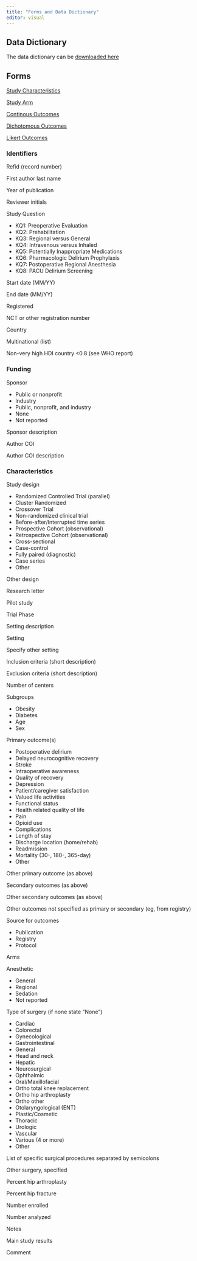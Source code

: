 ```yaml
---
title: "Forms and Data Dictionary"
editor: visual
---
```


## Data Dictionary

The data dictionary can be [downloaded here](data/data_dictionary_2022-11-16.xlsx)

## Forms

[Study Characteristics](forms/studyCharForm_2022-11-21.html)

[Study Arm](forms/studyArmForm_2022-11-21.html)

[Continous Outcomes](forms/continuous_2022-11-28.html)

[Dichotomous Outcomes](forms/dichotomous_2022-11-28.html)

[Likert Outcomes](forms/likert_2022-11-28.html)

### Identifiers

Refid (record number)

First author last name

Year of publication

Reviewer initials

Study Question

-   KQ1: Preoperative Evaluation <br/>
-   KQ2: Prehabilitation
-   KQ3: Regional versus General
-   KQ4: Intravenous versus Inhaled
-   KQ5: Potentially Inappropriate Medications
-   KQ6: Pharmacologic Delirium Prophylaxis
-   KQ7: Postoperative Regional Anesthesia
-   KQ8: PACU Delirium Screening

Start date (MM/YY)

End date (MM/YY)

Registered

NCT or other registration number

Country

Multinational (list)

Non-very high HDI country \<0.8 (see WHO report)

### Funding

Sponsor

-   Public or nonprofit<br/>
-   Industry
-   Public, nonprofit, and industry
-   None
-   Not reported

Sponsor description

Author COI

Author COI description

### Characteristics

Study design

-   Randomized Controlled Trial (parallel)<br/>
-   Cluster Randomized
-   Crossover Trial
-   Non-randomized clinical trial
-   Before-after/Interrupted time series
-   Prospective Cohort (observational)
-   Retrospective Cohort (observational)
-   Cross-sectional
-   Case-control
-   Fully paired (diagnostic)
-   Case series
-   Other

Other design

Research letter

Pilot study

Trial Phase

Setting description

Setting

Specify other setting

Inclusion criteria (short description)

Exclusion criteria (short description)

Number of centers

Subgroups

-   Obesity<br/>
-   Diabetes
-   Age
-   Sex

Primary outcome(s)

-   Postoperative delirium<br/>
-   Delayed neurocognitive recovery
-   Stroke
-   Intraoperative awareness
-   Quality of recovery
-   Depression
-   Patient/caregiver satisfaction
-   Valued life activities
-   Functional status
-   Health related quality of life
-   Pain
-   Opioid use
-   Complications
-   Length of stay
-   Discharge location (home/rehab)
-   Readmission
-   Mortality (30-, 180-, 365-day)
-   Other

Other primary outcome (as above)

Secondary outcomes (as above)

Other secondary outcomes (as above)

Other outcomes not specified as primary or secondary (eg, from registry)

Source for outcomes

-   Publication<br/>
-   Registry
-   Protocol

Arms

Anesthetic

-   General<br/>
-   Regional
-   Sedation
-   Not reported

Type of surgery (if none state "None")

-   Cardiac <br/>
-   Colorectal
-   Gynecological
-   Gastrointestinal
-   General
-   Head and neck
-   Hepatic
-   Neurosurgical
-   Ophthalmic
-   Oral/Maxillofacial
-   Ortho total knee replacement
-   Ortho hip arthroplasty
-   Ortho other
-   Otolaryngological (ENT)
-   Plastic/Cosmetic
-   Thoracic
-   Urologic
-   Vascular
-   Various (4 or more)
-   Other

List of specific surgical procedures separated by semicolons

Other surgery, specified

Percent hip arthroplasty

Percent hip fracture

Number enrolled

Number analyzed

Notes

Main study results

Comment
